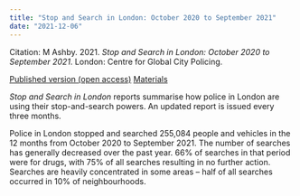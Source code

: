 ```yaml
---
title: "Stop and Search in London: October 2020 to September 2021"
date: "2021-12-06"
---
```


Citation: M Ashby. 2021. _Stop and Search in London: October 2020 to September 2021_. London: Centre for Global City Policing. 

[Published version (open access)](/files/stop-and-search-london-2021-q3.pdf){.btn .btn-primary}
[Materials](https://github.com/mpjashby/stop-search-london/){.btn .btn-primary}

*Stop and Search in London* reports summarise how police in London are using their stop-and-search powers. An updated report is issued every three months. 

Police in London stopped and searched 255,084 people and vehicles in the 12 months from October 2020 to September 2021. The number of searches has generally decreased over the past year. 66% of searches in that period were for drugs, with 75% of all searches resulting in no further action. Searches are heavily concentrated in some areas – half of all searches occurred in 10% of neighbourhoods.
